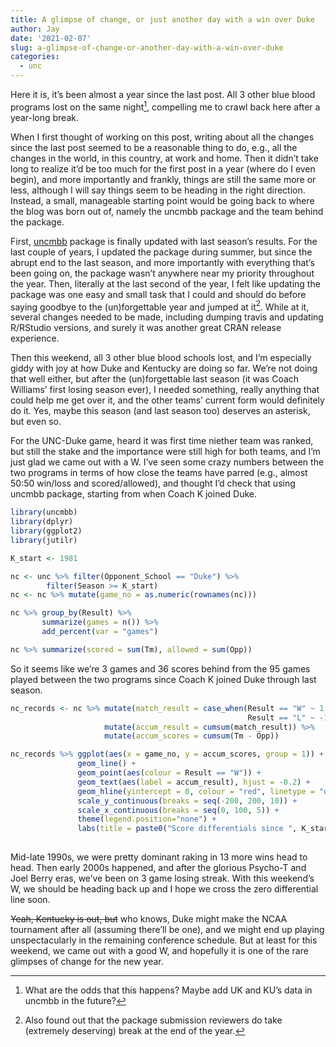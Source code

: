 ```yaml
---
title: A glimpse of change, or just another day with a win over Duke
author: Jay
date: '2021-02-07'
slug: a-glimpse-of-change-or-another-day-with-a-win-over-duke
categories:
  - unc
---
```


Here it is, it's been almost a year since the last post. All 3 other blue blood programs lost on the same night^[What are the odds that this happens? Maybe add UK and KU's data in uncmbb in the future?], compelling me to crawl back here after a year-long break. 

When I first thought of working on this post, writing about all the changes since the last post seemed to be a reasonable thing to do, e.g., all the changes in the world, in this country, at work and home. Then it didn't take long to realize it'd be too much for the first post in a year (where do I even begin), and more importantly and frankly, things are still the same more or less, although I will say things seem to be heading in the right direction. Instead, a small, manageable starting point would be going back to where the blog was born out of, namely the uncmbb package and the team behind the package.

First, [uncmbb](https://cran.r-project.org/web/packages/uncmbb/index.html) package is finally updated with last season's results. For the last couple of years, I updated the package during summer, but since the abrupt end to the last season, and more importantly with everything that's been going on, the package wasn't anywhere near my priority throughout the year. Then, literally at the last second of the year, I felt like updating the package was one easy and small task that I could and should do before saying goodbye to the (un)forgettable year and jumped at it^[Also found out that the package submission reviewers do take (extremely deserving) break at the end of the year.]. While at it, several changes needed to be made, including dumping travis and updating R/RStudio versions, and surely it was another great CRAN release experience. 

Then this weekend, all 3 other blue blood schools lost, and I'm especially giddy with joy at how Duke and Kentucky are doing so far. We're not doing that well either, but after the (un)forgettable last season (it was Coach Williams' first losing season ever), I needed something, really anything that could help me get over it, and the other teams' current form would definitely do it. Yes, maybe this season (and last season too) deserves an asterisk, but even so. 

For the UNC-Duke game, heard it was first time niether team was ranked, but still the stake and the importance were still high for both teams, and I'm just glad we came out with a W. I've seen some crazy numbers between the two programs in terms of how close the teams have parred (e.g., almost 50:50 win/loss and scored/allowed), and thought I'd check that using uncmbb package, starting from when Coach K joined Duke. 


```r

library(uncmbb)
library(dplyr)
library(ggplot2)
library(jutilr)

K_start <- 1981

nc <- unc %>% filter(Opponent_School == "Duke") %>%
        filter(Season >= K_start)
nc <- nc %>% mutate(game_no = as.numeric(rownames(nc)))

nc %>% group_by(Result) %>%
       summarize(games = n()) %>%
       add_percent(var = "games")

nc %>% summarize(scored = sum(Tm), allowed = sum(Opp))
```

So it seems like we're 3 games and 36 scores behind from the 95 games played between the two programs since Coach K joined Duke through last season.

```r

nc_records <- nc %>% mutate(match_result = case_when(Result == "W" ~ 1,
                                                     Result == "L" ~ -1)) %>%
                     mutate(accum_result = cumsum(match_result)) %>%
                     mutate(accum_scores = cumsum(Tm - Opp))

nc_records %>% ggplot(aes(x = game_no, y = accum_scores, group = 1)) +
               geom_line() + 
               geom_point(aes(colour = Result == "W")) +
               geom_text(aes(label = accum_result), hjust = -0.2) +
               geom_hline(yintercept = 0, colour = "red", linetype = "dotted") + 
               scale_y_continuous(breaks = seq(-200, 200, 10)) +
               scale_x_continuous(breaks = seq(0, 100, 5)) +
               theme(legend.position="none") +
               labs(title = paste0("Score differentials since ", K_start-1, "-", K_start, " season"))
  
```

Mid-late 1990s, we were pretty dominant raking in 13 more wins head to head. Then early 2000s happened, and after the glorious Psycho-T and Joel Berry eras, we've been on 3 game losing streak. With this weekend's W, we should be heading back up and I hope we cross the zero differential line soon.  

~~Yeah, Kentucky is out, but~~ who knows, Duke might make the NCAA tournament after all (assuming there'll be one), and we might end up playing unspectacularly in the remaining conference schedule. But at least for this weekend, we came out with a good W, and hopefully it is one of the rare glimpses of change for the new year. 
